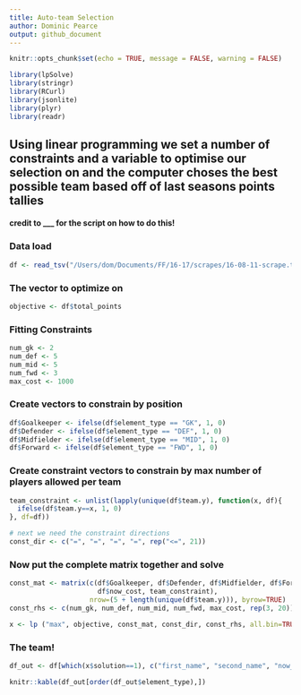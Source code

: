 ---
title: Auto-team Selection
author: Dominic Pearce
output: github_document
---

```{r}
knitr::opts_chunk$set(echo = TRUE, message = FALSE, warning = FALSE)
```
```{r}
library(lpSolve)
library(stringr)
library(RCurl)
library(jsonlite)
library(plyr)
library(readr)
```

## Using linear programming we set a number of constraints and a variable to optimise our selection on and the computer choses the best possible team based off of last seasons points tallies
#### credit to ___ for the script on how to do this!

### Data load
```{r}
df <- read_tsv("/Users/dom/Documents/FF/16-17/scrapes/16-08-11-scrape.txt")
```

### The vector to optimize on
```{r}
objective <- df$total_points
```

### Fitting Constraints
```{r}
num_gk <- 2
num_def <- 5
num_mid <- 5
num_fwd <- 3
max_cost <- 1000
```

### Create vectors to constrain by position
```{r}
df$Goalkeeper <- ifelse(df$element_type == "GK", 1, 0)
df$Defender <- ifelse(df$element_type == "DEF", 1, 0)
df$Midfielder <- ifelse(df$element_type == "MID", 1, 0)
df$Forward <- ifelse(df$element_type == "FWD", 1, 0)
```

### Create constraint vectors to constrain by max number of players allowed per team
```{r}
team_constraint <- unlist(lapply(unique(df$team.y), function(x, df){
  ifelse(df$team.y==x, 1, 0)
}, df=df))

# next we need the constraint directions
const_dir <- c("=", "=", "=", "=", rep("<=", 21))
```

### Now put the complete matrix together and solve
```{r}
const_mat <- matrix(c(df$Goalkeeper, df$Defender, df$Midfielder, df$Forward,
                      df$now_cost, team_constraint),
                    nrow=(5 + length(unique(df$team.y))), byrow=TRUE)
const_rhs <- c(num_gk, num_def, num_mid, num_fwd, max_cost, rep(3, 20))

x <- lp ("max", objective, const_mat, const_dir, const_rhs, all.bin=TRUE, all.int=TRUE)
```

### The team!
```{r}
df_out <- df[which(x$solution==1), c("first_name", "second_name", "now_cost", "team.y", "element_type")]

knitr::kable(df_out[order(df_out$element_type),])
```
